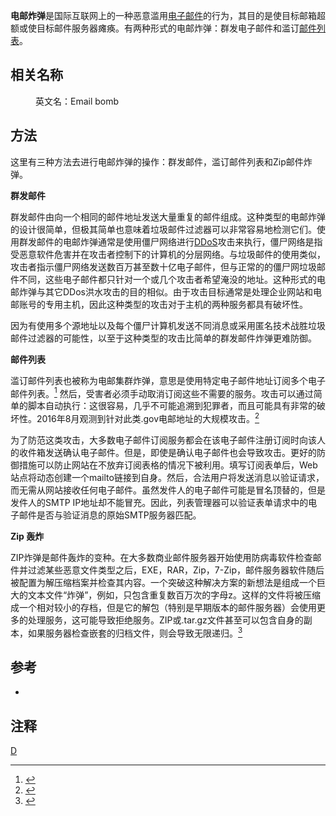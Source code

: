 
'''电邮炸弹'''是国际互联网上的一种恶意滥用[[电子邮件|电子邮件]]的行为，其目的是使目标邮箱超额或使目标邮件服务器瘫痪。有两种形式的电邮炸弹：群发电子邮件和滥订[[邮件列表|邮件列表]]。

== 相关名称 ==
:英文名：Email bomb

== 方法 ==
这里有三种方法去进行电邮炸弹的操作：群发邮件，滥订邮件列表和Zip邮件炸弹。


'''群发邮件'''

群发邮件由向一个相同的邮件地址发送大量重复的邮件组成。这种类型的电邮炸弹的设计很简单，但极其简单也意味着垃圾邮件过滤器可以非常容易地检测它们。使用群发邮件的电邮炸弹通常是使用僵尸网络进行[[DDoS|DDoS]]攻击来执行，僵尸网络是指受恶意软件危害并在攻击者控制下的计算机的分层网络。与垃圾邮件的使用类似，攻击者指示僵尸网络发送数百万甚至数十亿电子邮件，但与正常的的僵尸网垃圾邮件不同，这些电子邮件都只针对一个或几个攻击者希望淹没的地址。这种形式的电邮炸弹与其它DDos洪水攻击的目的相似。由于攻击目标通常是处理企业网站和电邮账号的专用主机，因此这种类型的攻击对于主机的两种服务都具有破坏性。

因为有使用多个源地址以及每个僵尸计算机发送不同消息或采用匿名技术战胜垃圾邮件过滤器的可能性，以至于这种类型的攻击比简单的群发邮件炸弹更难防御。


'''邮件列表'''

滥订邮件列表也被称为电邮集群炸弹，意思是使用特定电子邮件地址订阅多个电子邮件列表。<ref>{{Cite journal|last=Jakobsson|first=Markus|last2=Menczer|first2=Filippo|date=December 2003|title=Untraceable Email Cluster Bombs|url=https://www.usenix.org/publications/login/december-2003-volume-28-number-6/untraceable-email-cluster-bombs|journal=;login:|volume=28|issue=6|doi=|pmid=|access-date=23 August 2016|via=|archive-date=2019-08-27|archive-url=https://web.archive.org/web/20190827174251/https://www.usenix.org/publications/login/december-2003-volume-28-number-6/untraceable-email-cluster-bombs|dead-url=no}}</ref> 然后，受害者必须手动取消订阅这些不需要的服务。攻击可以通过简单的脚本自动执行：这很容易，几乎不可能追溯到犯罪者，而且可能具有非常的破坏性。2016年8月观测到针对此类.gov电邮地址的大规模攻击。<ref>{{Cite web|url=http://krebsonsecurity.com/2016/08/massive-email-bombs-target-gov-addresses/|title=Massive Email Bombs Target .Gov Addresses —  Krebs on Security|website=krebsonsecurity.com|access-date=2016-08-23|archive-date=2016-08-19|archive-url=https://web.archive.org/web/20160819163919/https://krebsonsecurity.com/2016/08/massive-email-bombs-target-gov-addresses/|dead-url=no}}</ref>

为了防范这类攻击，大多数电子邮件订阅服务都会在该电子邮件注册订阅时向该人的收件箱发送确认电子邮件。但是，即使是确认电子邮件也会导致攻击。更好的防御措施可以防止网站在不放弃订阅表格的情况下被利用。填写订阅表单后，Web站点将动态创建一个mailto链接到自身。然后，合法用户将发送消息以验证请求，而无需从网站接收任何电子邮件。虽然发件人的电子邮件可能是冒名顶替的，但是发件人的SMTP IP地址却不能冒充。因此，列表管理器可以验证表单请求中的电子邮件是否与验证消息的原始SMTP服务器匹配。


'''Zip 轰炸'''

ZIP炸弹是邮件轰炸的变种。在大多数商业邮件服务器开始使用防病毒软件检查邮件并过滤某些恶意文件类型之后，EXE，RAR，Zip，7-Zip，邮件服务器软件随后被配置为解压缩档案并检查其内容。一个突破这种解决方案的新想法是组成一个巨大的文本文件“炸弹”，例如，只包含重复数百万次的字母z。这样的文件将被压缩成一个相对较小的存档，但是它的解包（特别是早期版本的邮件服务器）会使用更多的处理服务，这可能导致拒绝服务。ZIP或.tar.gz文件甚至可以包含自身的副本，如果服务器检查嵌套的归档文件，则会导致无限递归。<ref>{{Cite news|url=https://www.huffingtonpost.com/2013/11/01/text-bombing_n_4170171.html|title=Why Every Parent Needs To Know About Text Bombs|last=Brenoff|first=Ann|date=2013-11-01|work=Huffington Post|access-date=2017-12-30|language=en-US|archive-date=2016-03-04|archive-url=https://web.archive.org/web/20160304055729/http://www.huffingtonpost.com/2013/11/01/text-bombing_n_4170171.html|dead-url=no}}</ref>

== 参考 ==

* {{Translation/Ref|lang=en|article=Email bomb|oldid=}}

== 注释 ==

{{reflist}}


[[分类:电子邮件|D]]